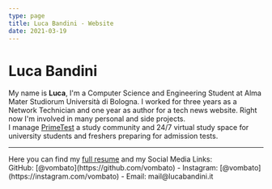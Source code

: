 ```yaml
---
type: page
title: Luca Bandini - Website
date: 2021-03-19
---
```


# Luca Bandini

My name is **Luca**, I'm a Computer Science and Engineering Student at Alma Mater Studiorum Università di Bologna.
I worked for three years as a Network Technician and one year as author for a tech news website.
Right now I'm involved in many personal and side projects.<br>
I manage [PrimeTest](https://primetest.ga) a study community and 24/7 virtual study space for university students and freshers preparing for admission tests.

---

<div>
  Here you can find my <a href="/docs/Resume-LB.pdf">full resume</a> and my Social Media Links:
  <br>
  GitHub: [@vombato](https://github.com/vombato) - Instagram: [@vombato](https://instagram.com/vombato) - Email: mail@lucabandini.it
</div>
 